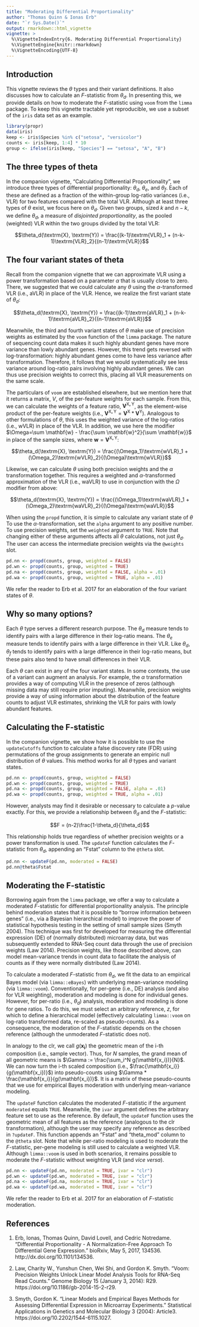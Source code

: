 ```yaml
---
title: "Moderating Differential Proportionality"
author: "Thomas Quinn & Ionas Erb"
date: "`r Sys.Date()`"
output: rmarkdown::html_vignette
vignette: >
  %\VignetteIndexEntry{6. Moderating Differential Proportionality}
  %\VignetteEngine{knitr::rmarkdown}
  %\VignetteEncoding{UTF-8}
---
```


## Introduction

This vignette reviews the $\theta$ types and their variant definitions. It also discusses how to calculate an $F$-statistic from $\theta_d$. In presenting this, we provide details on how to moderate the $F$-statistic using `voom` from the `limma` package. To keep this vignette tractable yet reproducible, we use a subset of the `iris` data set as an example.

```r
library(propr)
data(iris)
keep <- iris$Species %in% c("setosa", "versicolor")
counts <- iris[keep, 1:4] * 10
group <- ifelse(iris[keep, "Species"] == "setosa", "A", "B")
```

## The three types of theta

In the companion vignette, "Calculating Differential Proportionality", we introduce three types of differential proportionality: $\theta_d$, $\theta_e$, and $\theta_f$. Each of these are defined as a fraction of the within-group log-ratio variances (i.e., VLR) for two features compared with the total VLR. Although at least three types of $\theta$ exist, we focus here on $\theta_d$. Given two groups, sized $k$ and $n - k$, we define $\theta_d$, a measure of *disjointed proportionality*, as the pooled (weighted) VLR within the two groups divided by the total VLR:

$$\theta_d(\textrm{X}, \textrm{Y}) = \frac{(k-1)\textrm{VLR}_1 + (n-k-1)\textrm{VLR}_2}{(n-1)\textrm{VLR}}$$

## The four variant states of theta

Recall from the companion vignette that we can approximate VLR using a power transformation based on a parameter $\alpha$ that is usually close to zero. There, we suggested that we could calculate any $\theta$ using the $\alpha$-transformed VLR (i.e., $\textrm{aVLR}$) in place of the VLR. Hence, we realize the first variant state of $\theta_d$:

$$\theta_d(\textrm{X}, \textrm{Y}) = \frac{(k-1)\textrm{aVLR}_1 + (n-k-1)\textrm{aVLR}_2}{(n-1)\textrm{aVLR}}$$

Meanwhile, the third and fourth variant states of $\theta$ make use of precision weights as estimated by the `voom` function of the `limma` package. The nature of sequencing count data makes it such highly abundant genes have more variance than lowly abundant genes. However, this trend gets reversed with log-transformation: highly abundant genes come to have less variance after transformation. Therefore, it follows that we would systematically see less variance around log-ratio pairs involving highly abundant genes. We can thus use precision weights to correct this, placing all VLR measurements on the same scale.

The particulars of `voom` are established elsewhere, but we mention here that it returns a matrix, $V$, of the per-feature weights for each sample. From this, we can calculate the weights of a feature ratio, $\mathbf{V^{\textrm{X},\textrm{Y}}}$, as the element-wise product of the per-feature weights (i.e., $\mathbf{V^{\textrm{X},\textrm{Y}}} = \mathbf{V}^\textrm{X} * \mathbf{V}^\textrm{Y}$). Analogous to other formulations of $\theta$, this uses the weighted variance of the log-ratios (i.e., $\textrm{wVLR}$) in place of the VLR. In addition, we use here the modifier $\Omega=\sum \mathbf{w} - \frac{\sum \mathbf{w}^2}{\sum \mathbf{w}}$ in place of the sample sizes, where $\mathbf{w} = \mathbf{V^{\textrm{X},\textrm{Y}}}$:

$$\theta_d(\textrm{X}, \textrm{Y}) = \frac{(\Omega_1)\textrm{wVLR}_1 + (\Omega_2)\textrm{wVLR}_2}{(\Omega)\textrm{wVLR}}$$

Likewise, we can calculate $\theta$ using both precision weights and the $\alpha$ transformation together. This requires a weighted and $\alpha$-transformed approximation of the VLR (i.e., $\textrm{waVLR}$) to use in conjunction with the $\Omega$ modifier from above:

$$\theta_d(\textrm{X}, \textrm{Y}) = \frac{(\Omega_1)\textrm{waVLR}_1 + (\Omega_2)\textrm{waVLR}_2}{(\Omega)\textrm{waVLR}}$$

When using the `propd` function, it is simple to calculate any variant state of $\theta$ To use the $\alpha$-transformation, set the `alpha` argument to any positive number. To use precision weights, set the `weighted` argument to `TRUE`. Note that changing either of these arguments affects all $\theta$ calculations, not just $\theta_d$. The user can access the intermediate precision weights via the `@weights` slot.

```r
pd.nn <- propd(counts, group, weighted = FALSE)
pd.wn <- propd(counts, group, weighted = TRUE)
pd.na <- propd(counts, group, weighted = FALSE, alpha = .01)
pd.wa <- propd(counts, group, weighted = TRUE, alpha = .01)
```

We refer the reader to Erb et al. 2017 for an elaboration of the four variant states of $\theta$.

## Why so many options?

Each $\theta$ type serves a different research purpose. The $\theta_d$ measure tends to identify pairs with a large difference in their log-ratio means. The $\theta_e$ measure tends to identify pairs with a large difference in their VLR. Like $\theta_d$, $\theta_f$ tends to identify pairs with a large difference in their log-ratio means, but these pairs also tend to have small differences in their VLR.

Each $\theta$ can exist in any of the four variant states. In some contexts, the use of a variant can augment an analysis. For example, the $\alpha$ transformation provides a way of computing VLR in the presence of zeros (although missing data may still require prior imputing). Meanwhile, precision weights provide a way of using information about the distribution of the feature counts to adjust VLR estimates, shrinking the VLR for pairs with lowly abundant features.

## Calculating the F-statistic

In the companion vignette, we show how it is possible to use the `updateCutoffs` function to calculate a false discovery rate (FDR) using permutations of the group assignments to generate an empiric null distribution of $\theta$ values. This method works for all $\theta$ types and variant states.

```r
pd.nn <- propd(counts, group, weighted = FALSE)
pd.wn <- propd(counts, group, weighted = TRUE)
pd.na <- propd(counts, group, weighted = FALSE, alpha = .01)
pd.wa <- propd(counts, group, weighted = TRUE, alpha = .01)
```

However, analysts may find it desirable or necessary to calculate a $p$-value exactly. For this, we provide a relationship between $\theta_d$ and the $F$-statistic:

$$F = (n-2)\frac{1-\theta_d}{\theta_d}$$

This relationship holds true regardless of whether precision weights or a power transformation is used. The `updateF` function calculates the $F$-statistic from $\theta_d$, appending an "Fstat" column to the `@theta` slot.

```r
pd.nn <- updateF(pd.nn, moderated = FALSE)
pd.nn@theta$Fstat
```

## Moderating the F-statistic

Borrowing again from the `limma` package, we offer a way to calculate a moderated $F$-statistic for differential proportionality analysis. The principle behind moderation states that it is possible to "borrow information between genes" (i.e., via a Bayesian hierarchical model) to improve the power of statistical hypothesis testing in the setting of small sample sizes (Smyth 2004). This technique was first for developed for measuring the differential expression (DE) of (normally distributed) microarray data, but was subsequently extended to RNA-Seq count data through the use of precision weights (Law 2014). Precision weights, like those described above, can model mean-variance trends in count data to facilitate the analysis of counts as if they were normally distributed (Law 2014).

To calculate a moderated $F$-statistic from $\theta_d$, we fit the data to an empirical Bayes model (via `limma::eBayes`) with underlying mean-variance modeling (via `limma::voom`). Conventionally, for per-gene (i.e., DE) analysis (and also for VLR weighting), moderation and modeling is done for individual genes. However, for per-ratio (i.e., $\theta_d$) analysis, moderation and modeling is done for gene ratios. To do this, we must select an arbitrary reference, $z$, for which to define a hierarchical model (effectively calculating `limma::voom` on log-ratio transformed data, re-scaled as pseudo-counts). As a consequence, the moderation of the $F$-statistic depends on the chosen reference (although the unmoderated $F$-statistic does not).

In analogy to the clr, we call $g(\mathbf{x_i})$ the geometric mean of the i-th composition (i.e., sample vector). Thus, for $N$ samples, the grand mean of all geometric means is $\Gamma := \frac{\sum_i^N g(\mathbf{x_i})}{N}$. We can now turn the i-th scaled composition (i.e., $\frac{\mathbf{x_i}}{g(\mathbf{x_i})}$) into pseudo-counts using $\Gamma * \frac{\mathbf{x_i}}{g(\mathbf{x_i})}$. It is a matrix of these pseudo-counts that we use for empirical Bayes moderation with underlying mean-variance modeling.

The `updateF` function calculates the moderated $F$-statistic if the argument `moderated` equals `TRUE`. Meanwhile, the `ivar` argument defines the arbitrary feature set to use as the reference. By default, the `updateF` function uses the geometric mean of all features as the reference (analogous to the clr transformation), although the user may specify any reference as described in `?updateF`. This function appends an "Fstat" and "theta_mod" column to the `@theta` slot. Note that while per-ratio modeling is used to moderate the $F$-statistic, per-gene modeling is still used to calculate a weighted VLR. Although `limma::voom` is used in both scenarios, it remains possible to moderate the $F$-statistic without weighting VLR (and *vice versa*).

```r
pd.nn <- updateF(pd.nn, moderated = TRUE, ivar = "clr")
pd.wn <- updateF(pd.wn, moderated = TRUE, ivar = "clr")
pd.na <- updateF(pd.na, moderated = TRUE, ivar = "clr")
pd.wa <- updateF(pd.wa, moderated = TRUE, ivar = "clr")
```

We refer the reader to Erb et al. 2017 for an elaboration of $F$-statistic moderation.

## References

1. Erb, Ionas, Thomas Quinn, David Lovell, and Cedric Notredame. “Differential Proportionality - A Normalization-Free Approach To Differential Gene Expression.” bioRxiv, May 5, 2017, 134536. http://dx.doi.org/10.1101/134536.

2. Law, Charity W., Yunshun Chen, Wei Shi, and Gordon K. Smyth. “Voom: Precision Weights Unlock Linear Model Analysis Tools for RNA-Seq Read Counts.” Genome Biology 15 (January 3, 2014): R29. https://doi.org/10.1186/gb-2014-15-2-r29.

3. Smyth, Gordon K. “Linear Models and Empirical Bayes Methods for Assessing Differential Expression in Microarray Experiments.” Statistical Applications in Genetics and Molecular Biology 3 (2004): Article3. https://doi.org/10.2202/1544-6115.1027.
